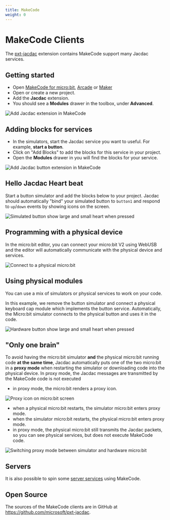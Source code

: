 ```yaml
---
title: MakeCode
weight: 0
---
```


# MakeCode Clients

The [pxt-jacdac](https://github.com/microsoft/pxt-jacdac) extension contains MakeCode support many Jacdac services.

## Getting started

-   Open [MakeCode for micro:bit](https://makecode.microbit.org/), [Arcade](https://arcade.makecode.com/) or [Maker](https://maker.makecode.com/)
-   Open or create a new project.
-   Add the **Jacdac** extension.
-   You should see a **Modules** drawer in the toolbox, under **Advanced**.

![Add Jacdac extension in MakeCode](./makecode/addjacdac.gif)

## Adding blocks for services

-   In the simulators, start the Jacdac service you want to useful. For example, **start a button**.
-   Click on "Add Blocks" to add the blocks for this service in your project.
-   Open the **Modules** drawer in you will find the blocks for your service.

![Add Jacdac button extension in MakeCode](./makecode/addbutton.gif)

## Hello Jacdac Heart beat

Start a button simulator and add the blocks below to your project. Jacdac should automatically "bind" your simulated button
to `button1` and respond to `up`/`down` events by showing icons on the screen.

![Simulated button show large and small heart when pressed](./makecode/simheartbeat.gif)

## Programming with a physical device

In the micro:bit editor, you can connect your micro:bit V2 using WebUSB and the editor will automatically communicate with the physical device and services.

![Connect to a physical micro:bit](./makecode/connectmicrobit.gif)

## Using physical modules

You can use a mix of simulators or physical services to work on your code.

In this example, we remove the button simulator and connect a physical keyboard cap module which implements the button service.
Automatically, the Micro:bit simulator connects to the physical button and uses it in the code.

![Hardware button show large and small heart when pressed](./makecode/hardwareheartbeat.gif)

## "Only one brain"

To avoid having the micro:bit simulator **and** the physical micro:bit running code **at the same time**,
Jacdac automatically puts one of the two micro:bit in a **proxy mode** when restarting the simulator or downloading code into the physical device.
In proxy mode, the Jacdac messages are transmitted by the MakeCode code is not executed

- in proxy mode, the micro:bit renders a proxy icon.

![Proxy icon on micro:bit screen](./makecode/proxyscreen.png)

-   when a physical micro:bit restarts, the simulator micro:bit enters proxy mode.
-   when the simulator micro:bit restarts, the physical micro:bit enters proxy mode.
-   in proxy mode, the physical micro:bit still transmits the Jacdac packets, so you can see physical services, but does not execute MakeCode code.

![Switching proxy mode between simulator and hardware micro:bit](./makecode/proxy.gif)

## Servers

It is also possible to spin some [server services](/clients/makecode/servers/) using MakeCode.

## Open Source

The sources of the MakeCode clients are in GitHub at https://github.com/microsoft/pxt-jacdac.
